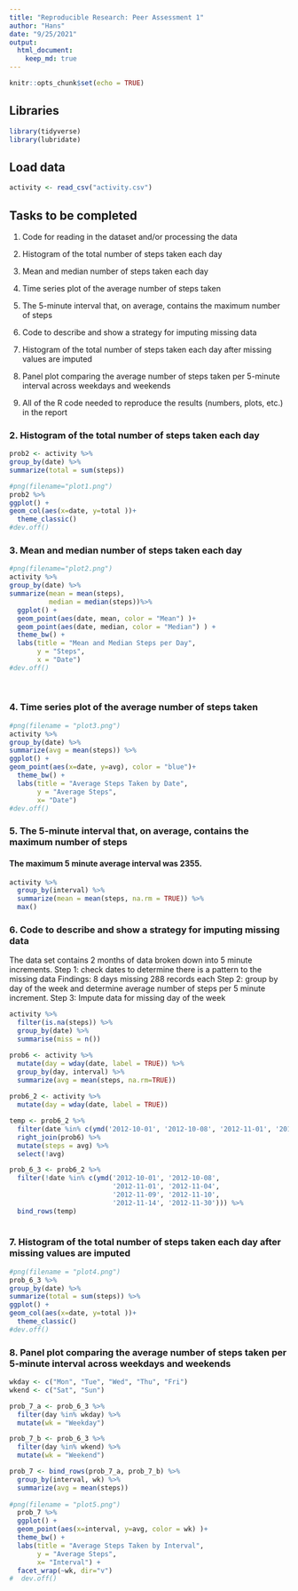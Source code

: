 ```yaml
---
title: "Reproducible Research: Peer Assessment 1"
author: "Hans"
date: "9/25/2021"
output: 
  html_document:
    keep_md: true
---
```


```r
knitr::opts_chunk$set(echo = TRUE)
```

## Libraries

```r
library(tidyverse)
library(lubridate)

```



## Load data

```r
activity <- read_csv("activity.csv")


```


## Tasks to be completed

1. Code for reading in the dataset and/or processing the data

2. Histogram of the total number of steps taken each day

3. Mean and median number of steps taken each day

4. Time series plot of the average number of steps taken

5. The 5-minute interval that, on average, contains the maximum number of steps

6. Code to describe and show a strategy for imputing missing data

7. Histogram of the total number of steps taken each day after missing values are imputed

8. Panel plot comparing the average number of steps taken per 5-minute interval across weekdays and weekends

9. All of the R code needed to reproduce the results (numbers, plots, etc.) in the report




### 2. Histogram of the total number of steps taken each day
```r
prob2 <- activity %>% 
group_by(date) %>% 
summarize(total = sum(steps)) 

#png(filename="plot1.png")
prob2 %>% 
ggplot() +
geom_col(aes(x=date, y=total ))+
  theme_classic()
#dev.off()
```




### 3. Mean and median number of steps taken each day

```r

#png(filename="plot2.png")
activity %>% 
group_by(date) %>% 
summarize(mean = mean(steps),
          median = median(steps))%>% 
  ggplot() +
  geom_point(aes(date, mean, color = "Mean") )+
  geom_point(aes(date, median, color = "Median") ) +
  theme_bw() +
  labs(title = "Mean and Median Steps per Day",
       y = "Steps",
       x = "Date")
#dev.off()
  
       
```




### 4. Time series plot of the average number of steps taken

```r


#png(filename = "plot3.png")
activity %>% 
group_by(date) %>% 
summarize(avg = mean(steps)) %>% 
ggplot() +
geom_point(aes(x=date, y=avg), color = "blue")+
  theme_bw() +
  labs(title = "Average Steps Taken by Date",
       y = "Average Steps",
       x= "Date")
#dev.off()

```



### 5. The 5-minute interval that, on average, contains the maximum number of steps
#### The maximum 5 minute average interval was 2355.
```r

activity %>% 
  group_by(interval) %>% 
  summarize(mean = mean(steps, na.rm = TRUE)) %>% 
  max()


```



### 6. Code to describe and show a strategy for imputing missing data

The data set contains 2 months of data broken down into 5 minute increments. 
Step 1: check dates to determine there is a pattern to the missing data
Findings: 8 days missing 288 records each
Step 2: group by day of the week and determine average number of steps per 5 minute increment.
Step 3: Impute data for missing day of the week


```r

activity %>% 
  filter(is.na(steps)) %>% 
  group_by(date) %>% 
  summarise(miss = n())

prob6 <- activity %>% 
  mutate(day = wday(date, label = TRUE)) %>% 
  group_by(day, interval) %>% 
  summarize(avg = mean(steps, na.rm=TRUE))
  
prob6_2 <- activity %>% 
  mutate(day = wday(date, label = TRUE))

temp <- prob6_2 %>% 
  filter(date %in% c(ymd('2012-10-01', '2012-10-08', '2012-11-01', '2012-11-04', '2012-11-09', '2012-11-10', '2012-11-14', '2012-11-30'))) %>% 
  right_join(prob6) %>% 
  mutate(steps = avg) %>% 
  select(!avg)

prob_6_3 <- prob6_2 %>% 
  filter(!date %in% c(ymd('2012-10-01', '2012-10-08', 
                          '2012-11-01', '2012-11-04', 
                          '2012-11-09', '2012-11-10', 
                          '2012-11-14', '2012-11-30'))) %>% 
  bind_rows(temp)
  

```



### 7. Histogram of the total number of steps taken each day after missing values are imputed

```r

#png(filename = "plot4.png")
prob_6_3 %>% 
group_by(date) %>% 
summarize(total = sum(steps)) %>% 
ggplot() +
geom_col(aes(x=date, y=total ))+
  theme_classic()
#dev.off()


```




### 8. Panel plot comparing the average number of steps taken per 5-minute interval across weekdays and weekends


```r
wkday <- c("Mon", "Tue", "Wed", "Thu", "Fri")
wkend <- c("Sat", "Sun")

prob_7_a <- prob_6_3 %>% 
  filter(day %in% wkday) %>% 
  mutate(wk = "Weekday")

prob_7_b <- prob_6_3 %>% 
  filter(day %in% wkend) %>% 
  mutate(wk = "Weekend")

prob_7 <- bind_rows(prob_7_a, prob_7_b) %>% 
  group_by(interval, wk) %>% 
  summarize(avg = mean(steps))
  
#png(filename = "plot5.png")
  prob_7 %>% 
  ggplot() +
  geom_point(aes(x=interval, y=avg, color = wk) )+
  theme_bw() +
  labs(title = "Average Steps Taken by Interval",
       y = "Average Steps",
       x= "Interval") +
  facet_wrap(~wk, dir="v")
#  dev.off()


```



